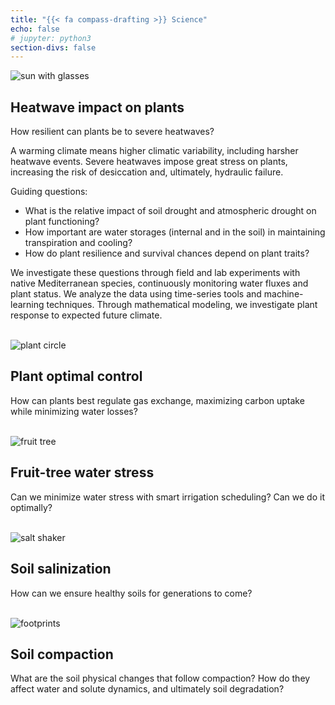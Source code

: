 ```yaml
---
title: "{{< fa compass-drafting >}} Science"
echo: false
# jupyter: python3
section-divs: false
---
```


<!-- HEATWAVE -->

::: {layout="[5,20]"}
:::: image_here

<img class="invert" src="archive/images/sun-with-glasses2.png" alt="sun with glasses">

::::
:::: project_name__here

## Heatwave impact on plants

How resilient can plants be to severe heatwaves?

::::
:::

A warming climate means higher climatic variability, including harsher heatwave events.
Severe heatwaves impose great stress on plants, increasing the risk of desiccation and, ultimately, hydraulic failure.

Guiding questions:

* What is the relative impact of soil drought and atmospheric drought on plant functioning?
* How important are water storages (internal and in the soil) in maintaining transpiration and cooling?
* How do plant resilience and survival chances depend on plant traits?

We investigate these questions through field and lab experiments with native Mediterranean species, continuously monitoring water fluxes and plant status.
We analyze the data using time-series tools and machine-learning techniques.
Through mathematical modeling, we investigate plant response to expected future climate.

<!-- OPTIMAL CONTROL -->

::: {layout="[5,20]"}
:::: image_here

<br>
<img class="invert" src="archive/images/plant-circle.png" alt="plant circle">

::::
:::: project_name__here

## Plant optimal control

How can plants best regulate gas exchange, maximizing carbon uptake while minimizing water losses?

::::
:::

<!-- PLANT WATER STRESS -->

::: {layout="[5,20]"}
:::: image_here

<br>
<img class="invert" src="archive/images/fruit-tree.png" alt="fruit tree">

::::
:::: project_name__here

## Fruit-tree water stress

Can we minimize water stress with smart irrigation scheduling? Can we do it optimally?

::::
:::

<!-- SOIL SALINIZATION -->

::: {layout="[5,20]"}
:::: image_here

<br>
<img class="invert" src="archive/images/salt-shaker1.png" alt="salt shaker">

::::
:::: project_name__here

## Soil salinization

How can we ensure healthy soils for generations to come?

::::
:::

<!-- SOIL COMPACTION -->

::: {layout="[5,20]"}
:::: image_here

<br>
<img class="invert" src="archive/images/footprints.png" alt="footprints">

::::
:::: project_name__here

## Soil compaction

What are the soil physical changes that follow compaction? How do they affect water and solute dynamics, and ultimately soil degradation? 

::::
:::





<link rel="stylesheet" href="https://use.fontawesome.com/releases/v5.10.2/css/all.css">

